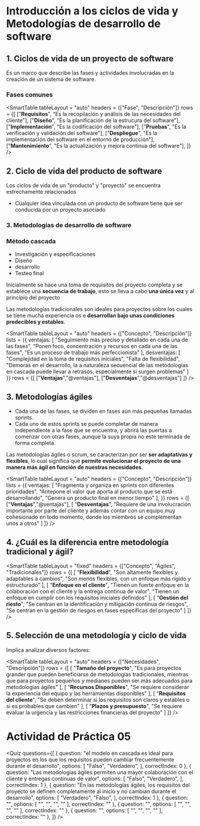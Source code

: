 # Introducción a los ciclos de vida y Metodologías de desarrollo de software

## 1. Ciclos de vida de un proyecto de software
Es un marco que describe las fases y actividades involucradas en la creación de un sistema de software.

### Fases comunes

<SmartTable
    tableLayout = "auto"
    headers = {["Fase", "Descripción"]}
    rows = {[
        ["**Requisitos**", "Es la recopilación y análisis de las necesidades del cliente"],
        ["**Diseño**", "Es la planificación de la estrucura del software"],
        ["**Implementación**", "Es la codificación del software"],
        ["**Pruebas**", "Es la verificación y validación del software"],
        ["**Despliegue**", "Es la implementación del software en el entorno de producción"],
        ["**Mantenimiento**", "Es la actualización y mejora continua del software"],
    ]}
/>

## 2. Ciclo de vida del producto de software
Los ciclos de vida de un "producto" y "proyecto" se encuentra estrechamente relacionados

- Cualquier idea vinculada con un producto de software tiene que ser conducida por un proyecto asociado

### 3. Metodologías de desarrollo de software

### Método cascada

- Investigación y especificaciones
- Diseño
- desarrollo
- Testeo final

Inicialmente se hace una toma de requisitos del proyecto completa y se establece una **secuencia de trabajo**, esto se lleva a cabo **una única vez** y al principio del proyecto

Las metodologías tradicionales son ideales para proyectos sobre los cuales se tiene mucha experiencia os e **desarrollan bajo unas condiciones predecibles y estables**.

<SmartTable
    tableLayout = "auto"
    headers = {["Concepto", "Descripción"]}
    lists = {{
        ventajas: [
            "Seguimiento más preciso y detallado en cada una de las fases",
            "Ponen foco, concentración y recursos en cada una de las fases",
            "Es un proceso de trabajo más perfeccionista"
        ],
        desventajas: [
            "Complejidad en la toma de requisitos iniciales",
            "Falta de flexibilidad",
            "Demoras en el desarrollo, la a naturaleza secuencial de las metodologías en cascada puede llevar a retrasos, especialmente si surgen problemas"
        ]
    }}
    rows = {[
        ["**Ventajas**","@ventajas"],
        ["**Desventajas**","@desventajas"]
    ]}
/>

## 3. Metodologías ágiles
- Cada una de las fases, se dividen en fases aún más pequeñas llamadas sprints.
- Cada uno de estos sprints se puede completar de manera independiente a la fase que se encuentra, y abrirá las puertas a comenzar con otras fases, aunque la suya propia no esté terminada de forma completa.

Las metodologías ágiles o scrum, se caracterizan por ser **ser adaptativas y flexibles**, lo cual significa que **permite evolucionar el proyecto de una manera más ágil en función de nuestras necesidades**.

<SmartTable
    tableLayout = "auto"
    headers = {["Concepto", "Descripción"]}
    lists = {{
        ventajas: [
            "Fragmenta y organiza en sprints con diferentes prioridades",
            "Antepone el valor que aporta al producto que se está desarrollando",
            "Genera un producto final en menor tiempo"
        ],
    }}
    rows = {[
        ["**Ventajas**","@ventajas"],
        [
            "**Desventajas**",
            "Requiere de una involucración importante por parte del cliente y además contar con un equipo muy cohesionado en todo momento, donde los miembros se complementan unos a otros"
        ]
    ]}
/>

## 4. ¿Cuál es la diferencia entre metodología tradicional y ágil?

<SmartTable
    tableLayout = "fixed"
    headers = {["Concepto", "Ágiles", "Tradicionales"]}
    rows = {[
        [
            "**Flexibilidad**",
            "Son altamente flexibles y adaptables a cambios",
            "Son menos flexibles, con un enfoque más rígido y estructurado"
        ],
        [
            "**Enfoque en el cliente**",
            "Tienen un fuerte enfoque en la colaboración con el cliente y la entrega continua de valor",
            "Tienen un enfoque en cumplir con los requisitos iniciales definidos"
        ],
        [
            "**Gestión del riesto**",
            "Se centran en la identificación y mitigación continua de riesgos",
            "Se centran en la gestión de riesgos en fases específicas del proyecto"
        ]
    ]}
/>

## 5. Selección de una metodología y ciclo de vida
Implica analizar diversos factores:

<SmartTable
    tableLayout = "auto"
    headers = {["Necesidades", "Descripción"]}
    rows = {[
        [
            "**Tamaño del proyecto**",
            "Es para proyectos grander que pueden beneficiarse de metodologías tradicionales, mientras que para proyectos pequeños y medianes pueden ser más adecuados para metodologías ágiles"
        ],
        [
            "**Recursos Disponibles**",
            "Se requiere considerar la experiencia del equipo y las herramientas disponibles"
        ],
        [
            "**Requisitos del cliente**",
            "Se deben determinar si los requisitos son claros y estables o si es probables que cambien"
        ],
        [
            "**Plazos y presupuesto**",
            "Se requiere evaluar la urgencia y las restricciones financieras del proyecto"
        ]
    ]}
/>



# Actividad de Práctica 05

<Quiz questions={[
	{
		question: "el modelo en cascada es ideal para proyectos en los que los requisitos pueden cambiar frecuentemente durante el desarrollo",
		options: [
			"Falso",
			"Verdadero",
		],
		correctIndex: 0
	},
    {
		question: "Las metodologías ágiles permiten una mayor colaboración con el cliente y entregas continuas de valor",
		options: [
			"Falso",
			"Verdadero",
		],
		correctIndex: 1
	},
    {
		question: "En las metodologías ágiles, los requisitos del proyecto se definen completamente al inicio y no cambian durante el desarrollo",
		options: [
			"Verdadero",
			"Falso",
		],
		correctIndex: 1
	},
    {
		question: "",
		options: [
			"",
			"",
			"",
			""
		],
		correctIndex: ""
	},
    {
		question: "",
		options: [
			"",
			"",
			"",
			""
		],
		correctIndex: ""
	},
    {
		question: "",
		options: [
			"",
			"",
			"",
			""
		],
		correctIndex: ""
	},
]} />